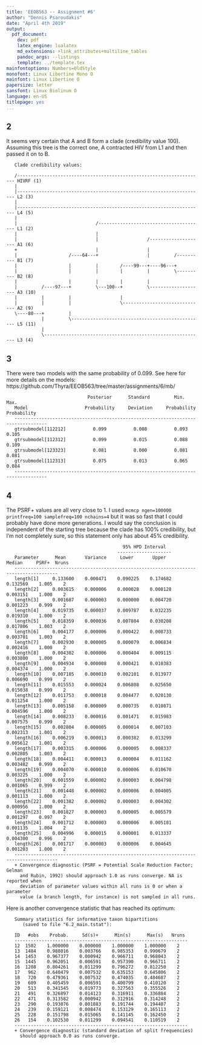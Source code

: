 ```yaml
---
title: 'EEOB563 -- Assignment #6'
author: "Dennis Psaroudakis"
date: "April 4th 2019"
output:
  pdf_document:
    dev: pdf
    latex_engine: lualatex
    md_extensions: +link_attributes+multiline_tables
    pandoc_args: --listings
    template: ../template.tex
mainfontoptions: Numbers=OldStyle
monofont: Linux Libertine Mono O
mainfont: Linux Libertine O
papersize: letter
sansfont: Linux Biolinum O
language: en-US
titlepage: yes
...
```


## 2

It seems very certain that A and B form a clade (credibility value 100).
Assuming this tree is the correct one, A contracted HIV from L1 and then passed it on to B.

```
   Clade credibility values:

   /--------------------------------------------------------------------- HIVRF (1)
   |                                                                               
   |--------------------------------------------------------------------- L2 (3)
   |                                                                               
   |--------------------------------------------------------------------- L4 (5)
   |                                                                               
   |                             /--------------------------------------- L1 (2)
   |                             |                                                 
   |                             |                  /-------------------- A1 (6)
   +                             |                  |                              
   |                   /----64---+                  |         /---------- B1 (7)
   |                   |         |        /----99---+----96---+                    
   |                   |         |        |         |         \---------- B2 (8)
   |                   |         |        |         |                              
   |         /----97---+         \---100--+         \-------------------- A3 (10)
   |         |         |                  |                                        
   |         |         |                  \------------------------------ A2 (9)
   \----80---+         |                                                           
             |         \------------------------------------------------- L5 (11)
             |                                                                     
             \----------------------------------------------------------- L3 (4)
```



## 3

There were two models with the same probability of 0.099.
See here for more details on the models: https://github.com/Thyra/EEOB563/tree/master/assignments/6/mb/

```
                              Posterior      Standard         Min.           Max.   
   Model                     Probability     Deviation     Probability    Probability
   ----------------------------------------------------------------------------------
   gtrsubmodel[112212]          0.099          0.008          0.093          0.105
   gtrsubmodel[112312]          0.099          0.015          0.088          0.109
   gtrsubmodel[123323]          0.081          0.000          0.081          0.081
   gtrsubmodel[112313]          0.075          0.013          0.065          0.084
   ----------------------------------------------------------------------------------
```

## 4
The PSRF+ values are all very close to 1.
I used `mcmcp ngen=100000 printfreq=100 samplefreq=100 nchains=4` but it was so fast that I could probably have done more generations.
I would say the conclusion is independent of the starting tree because the clade has 100% credibility, but I'm not completely sure, so this statement only has about 45% credibility.


```
                                           95% HPD Interval
                                         --------------------
   Parameter      Mean       Variance     Lower       Upper       Median     PSRF+  Nruns
   --------------------------------------------------------------------------------------
   length[1]     0.133600    0.000471    0.090225    0.174682    0.132569    1.005    2
   length[2]     0.003615    0.000006    0.000028    0.008128    0.003151    1.000    2
   length[3]     0.001687    0.000003    0.000000    0.004720    0.001223    0.999    2
   length[4]     0.019735    0.000037    0.009787    0.032235    0.019310    1.000    2
   length[5]     0.018359    0.000036    0.007804    0.030208    0.017806    1.003    2
   length[6]     0.004177    0.000006    0.000422    0.008733    0.003701    1.003    2
   length[7]     0.002930    0.000005    0.000079    0.006834    0.002416    1.000    2
   length[8]     0.004302    0.000006    0.000404    0.009115    0.003800    1.000    2
   length[9]     0.004934    0.000008    0.000421    0.010383    0.004374    1.000    2
   length[10]    0.007185    0.000010    0.002101    0.013977    0.006690    0.999    2
   length[11]    0.015553    0.000024    0.006808    0.025650    0.015038    0.999    2
   length[12]    0.011753    0.000018    0.004477    0.020130    0.011254    1.000    2
   length[13]    0.005158    0.000009    0.000735    0.010871    0.004596    1.000    2
   length[14]    0.008233    0.000016    0.001471    0.015983    0.007575    0.999    2
   length[15]    0.002804    0.000005    0.000014    0.007103    0.002313    1.001    2
   length[16]    0.006219    0.000013    0.000382    0.013299    0.005612    1.001    2
   length[17]    0.003315    0.000006    0.000005    0.008337    0.002805    1.003    2
   length[18]    0.004411    0.000013    0.000004    0.011162    0.003482    0.999    2
   length[19]    0.004070    0.000010    0.000006    0.010670    0.003225    1.000    2
   length[20]    0.001559    0.000002    0.000003    0.004798    0.001065    0.999    2
   length[21]    0.001448    0.000002    0.000006    0.004005    0.001113    1.000    2
   length[22]    0.001382    0.000002    0.000003    0.004302    0.000956    1.000    2
   length[23]    0.001827    0.000003    0.000005    0.005579    0.001297    0.997    2
   length[24]    0.001712    0.000003    0.000006    0.005181    0.001135    1.004    2
   length[25]    0.004996    0.000015    0.000001    0.013337    0.004300    0.996    2
   length[26]    0.001717    0.000003    0.000006    0.004645    0.001203    1.000    2
   --------------------------------------------------------------------------------------
   + Convergence diagnostic (PSRF = Potential Scale Reduction Factor; Gelman
     and Rubin, 1992) should approach 1.0 as runs converge. NA is reported when
     deviation of parameter values within all runs is 0 or when a parameter
     value (a branch length, for instance) is not sampled in all runs.
```

Here is another convergence statistic that has reached its optimum:

```
   Summary statistics for informative taxon bipartitions
      (saved to file "6.2_main.tstat"):

   ID   #obs    Probab.     Sd(s)+      Min(s)      Max(s)   Nruns 
   ----------------------------------------------------------------
   12  1502    1.000000    0.000000    1.000000    1.000000    2
   13  1484    0.988016    0.003766    0.985353    0.990679    2
   14  1453    0.967377    0.000942    0.966711    0.968043    2
   15  1445    0.962051    0.006591    0.957390    0.966711    2
   16  1208    0.804261    0.011299    0.796272    0.812250    2
   17   962    0.640479    0.007532    0.635153    0.645806    2
   18   720    0.479361    0.007532    0.474035    0.484687    2
   19   609    0.405459    0.006591    0.400799    0.410120    2
   20   513    0.341545    0.019773    0.327563    0.355526    2
   21   491    0.326897    0.014123    0.316911    0.336884    2
   22   471    0.313582    0.000942    0.312916    0.314248    2
   23   290    0.193076    0.001883    0.191744    0.194407    2
   24   239    0.159121    0.008474    0.153129    0.165113    2
   25   228    0.151798    0.015065    0.141145    0.162450    2
   26   154    0.102530    0.011299    0.094541    0.110519    2
   ----------------------------------------------------------------
   + Convergence diagnostic (standard deviation of split frequencies)
     should approach 0.0 as runs converge.
```